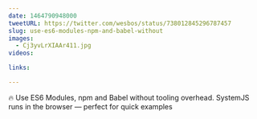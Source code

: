 ```yaml
---
date: 1464790948000
tweetURL: https://twitter.com/wesbos/status/738012845296787457
slug: use-es6-modules-npm-and-babel-without
images:
  - Cj3yvLrXIAAr411.jpg
videos:

links:

---
```

🔥 Use ES6 Modules, npm and Babel without tooling overhead. SystemJS runs in the browser — perfect for quick examples
